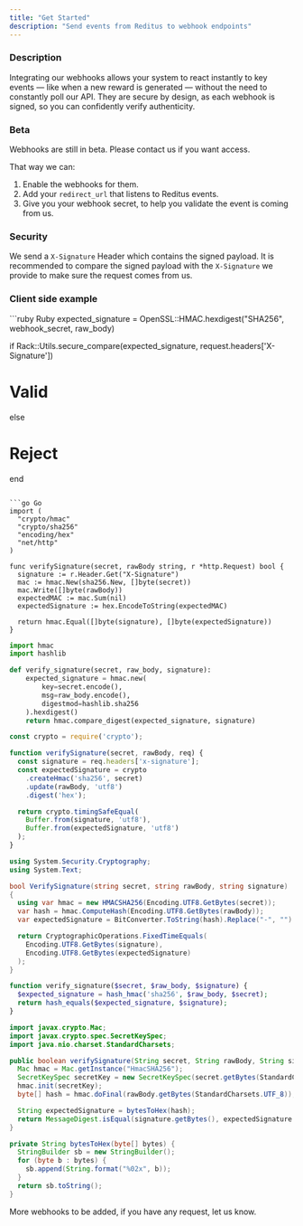 ```yaml
---
title: "Get Started"
description: "Send events from Reditus to webhook endpoints"
---
```


### Description

Integrating our webhooks allows your system to react instantly to key events — like when a new reward is generated — without the need to constantly poll our API. They are secure by design, as each webhook is signed, so you can confidently verify authenticity.


### Beta

Webhooks are still in beta. Please contact us if you want access.

That way we can:

1. Enable the webhooks for them.
2. Add your `redirect_url` that listens to Reditus events.
3. Give you your webhook secret, to help you validate the event is coming from us.

### Security

We send a `X-Signature` Header which contains the signed payload. It is recommended to compare the signed payload with the `X-Signature` we provide to make sure the request comes from us.

### Client side example

<CodeGroup>
```ruby Ruby
expected_signature = OpenSSL::HMAC.hexdigest("SHA256", webhook_secret, raw_body)

if Rack::Utils.secure_compare(expected_signature, request.headers['X-Signature'])
  # Valid
else
  # Reject
end
```

```go Go
import (
  "crypto/hmac"
  "crypto/sha256"
  "encoding/hex"
  "net/http"
)

func verifySignature(secret, rawBody string, r *http.Request) bool {
  signature := r.Header.Get("X-Signature")
  mac := hmac.New(sha256.New, []byte(secret))
  mac.Write([]byte(rawBody))
  expectedMAC := mac.Sum(nil)
  expectedSignature := hex.EncodeToString(expectedMAC)

  return hmac.Equal([]byte(signature), []byte(expectedSignature))
}
```

```python Python
import hmac
import hashlib

def verify_signature(secret, raw_body, signature):
    expected_signature = hmac.new(
        key=secret.encode(),
        msg=raw_body.encode(),
        digestmod=hashlib.sha256
    ).hexdigest()
    return hmac.compare_digest(expected_signature, signature)
```
```javascript Node.js
const crypto = require('crypto');

function verifySignature(secret, rawBody, req) {
  const signature = req.headers['x-signature'];
  const expectedSignature = crypto
    .createHmac('sha256', secret)
    .update(rawBody, 'utf8')
    .digest('hex');

  return crypto.timingSafeEqual(
    Buffer.from(signature, 'utf8'),
    Buffer.from(expectedSignature, 'utf8')
  );
}
```

```csharp .NET
using System.Security.Cryptography;
using System.Text;

bool VerifySignature(string secret, string rawBody, string signature)
{
  using var hmac = new HMACSHA256(Encoding.UTF8.GetBytes(secret));
  var hash = hmac.ComputeHash(Encoding.UTF8.GetBytes(rawBody));
  var expectedSignature = BitConverter.ToString(hash).Replace("-", "").ToLower();

  return CryptographicOperations.FixedTimeEquals(
    Encoding.UTF8.GetBytes(signature),
    Encoding.UTF8.GetBytes(expectedSignature)
  );
}
```

```php PHP
function verify_signature($secret, $raw_body, $signature) {
  $expected_signature = hash_hmac('sha256', $raw_body, $secret);
  return hash_equals($expected_signature, $signature);
}
```

```java Java
import javax.crypto.Mac;
import javax.crypto.spec.SecretKeySpec;
import java.nio.charset.StandardCharsets;

public boolean verifySignature(String secret, String rawBody, String signature) throws Exception {
  Mac hmac = Mac.getInstance("HmacSHA256");
  SecretKeySpec secretKey = new SecretKeySpec(secret.getBytes(StandardCharsets.UTF_8), "HmacSHA256");
  hmac.init(secretKey);
  byte[] hash = hmac.doFinal(rawBody.getBytes(StandardCharsets.UTF_8));

  String expectedSignature = bytesToHex(hash);
  return MessageDigest.isEqual(signature.getBytes(), expectedSignature.getBytes());
}

private String bytesToHex(byte[] bytes) {
  StringBuilder sb = new StringBuilder();
  for (byte b : bytes) {
    sb.append(String.format("%02x", b));
  }
  return sb.toString();
}
```
</CodeGroup>

More webhooks to be added, if you have any request, let us know.
